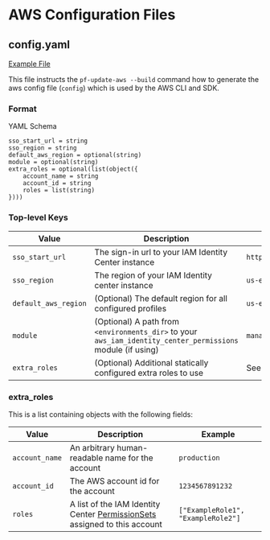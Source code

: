 # AWS Configuration Files

## config.yaml

[Example File](https://github.com/Panfactum/stack/tree/__PANFACTUM_VERSION_EDGE__/packages/reference/.aws/config.yaml)

This file instructs the `pf-update-aws --build` command how to generate the aws config file (`config`) which is used
by the AWS CLI and SDK.

### Format

YAML Schema

```hcl
sso_start_url = string
sso_region = string
default_aws_region = optional(string)
module = optional(string)
extra_roles = optional(list(object({
    account_name = string
    account_id = string
    roles = list(string)
})))
```

### Top-level Keys

| Value                | Description                                                                                                 | Example                                                 |
| -------------------- | ----------------------------------------------------------------------------------------------------------- | ------------------------------------------------------- |
| `sso_start_url`      | The sign-in url to your IAM Identity Center instance                                                        | `https://panfactum.awsapps.com/start`                   |
| `sso_region`         | The region of your IAM Identity center instance                                                             | `us-east-2`                                             |
| `default_aws_region` | (Optional) The default region for all configured profiles                                                   | `us-east-2`                                             |
| `module`             | (Optional) A path from `<environments_dir>` to your `aws_iam_identity_center_permissions` module (if using) | `management/global/aws_iam_identity_center_permissions` |
| `extra_roles`        | (Optional) Additional statically configured extra roles to use                                              | See below                                               |

### extra\_roles

This is a list containing objects with the following fields:

| Value          | Description                                                                                                                                                       | Example                            |
| -------------- | ----------------------------------------------------------------------------------------------------------------------------------------------------------------- | ---------------------------------- |
| `account_name` | An arbitrary human-readable name for the account                                                                                                                  | `production`                       |
| `account_id`   | The AWS account id for the account                                                                                                                                | `1234567891232`                    |
| `roles`        | A list of the IAM Identity Center [PermissionSets](https://docs.aws.amazon.com/singlesignon/latest/userguide/permissionsetsconcept.html) assigned to this account | `["ExampleRole1", "ExampleRole2"]` |
